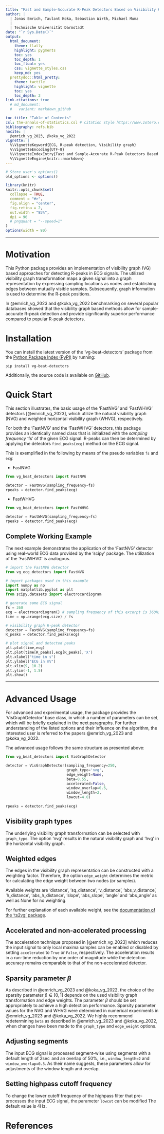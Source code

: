 ```yaml
---
title: "Fast and Sample-Accurate R-Peak Detectors Based on Visibility Graphs"
author: |
  | Jonas Emrich, Taulant Koka, Sebastian Wirth, Michael Muma
  |
  | Technische Universität Darmstadt
date: "`r Sys.Date()`"
output:
  html_document:
    theme: flatly
    highlight: pygments
    toc: yes
    toc_depth: 1
    toc_float: yes
    css: vignette_styles.css
    keep_md: yes
  prettydoc::html_pretty:
    theme: tactile
    highlight: vignette
    toc: yes
    toc_depth: 2
link-citations: true
  # md_document:
  #   variant: markdown_github

toc-title: "Table of Contents"    
csl: the-annals-of-statistics.csl # citation style https://www.zotero.org/styles
bibliography: refs.bib
nocite: |
  @emrich_vg_2023, @koka_vg_2022
vignette: |
  %\VignetteKeyword{ECG, R-peak detection, Visibility graph}
  %\VignetteEncoding{UTF-8}
  %\VignetteIndexEntry{Fast and Sample-Accurate R-Peak Detectors Based on Visibility Graphs}
  %\VignetteEngine{knitr::rmarkdown}
---
```


```r
# Store user's options()
old_options <- options()

library(knitr)
knitr::opts_chunk$set(
  collapse = TRUE,
  comment = "#>",
  fig.align = "center",
  fig.retina = 2,
  out.width = "85%",
  dpi = 96
  # pngquant = "--speed=1"
)
options(width = 80)
```

------------------------------------------------------------------------

# Motivation

This Python package provides an implementation of visibility graph (VG) based approaches for detecting R-peaks in ECG signals. The utilized visibility graph transformation maps a given signal into a graph representation by expressing sampling locations as nodes and establishing edges between mutually visible samples.
Subsequently, graph information is used to determine the R-peak positions.

In @emrich_vg_2023 and @koka_vg_2022 benchmarking on several popular databases showed that the visibility graph based methods allow for sample-accurate R-peak detection and provide significantly superior performance compared to popular R-peak detectors.

# Installation

You can install the latest version of the 'vg-beat-detectors' package from the [Python Package Index (PyPI)](https://pypi.org/project/vg-beat-detectors/) by running:

```         
pip install vg-beat-detectors
```

Additionally, the source code is available on [GitHub](https://github.com/JonasEmrich/vg-beat-detectors).

# Quick Start

This section illustrates, the basic usage of the 'FastNVG' and 'FastWHVG' detectors [@emrich_vg_2023], which utilize the natural visibility graph (NVG) and weighted horizontal visibility graph (WHVG), respectively.

For both the 'FastNVG' and the 'FastWHVG' detectors, this package provides an identically named class that is initialized with the *sampling frequency* 'fs' of the given ECG signal. R-peaks can then be determined by applying the detectors `find_peaks(ecg)` method on the ECG signal.

This is exemplified in the following by means of the pseudo variables `fs` and `ecg`:

-   FastNVG

```python
from vg_beat_detectors import FastNVG

detector = FastNVG(sampling_frequency=fs)
rpeaks = detector.find_peaks(ecg)
```

-   FastWHVG

```python
from vg_beat_detectors import FastWHVG

detector = FastWHVG(sampling_frequency=fs)
rpeaks = detector.find_peaks(ecg)
```

## Complete Working Example

The next example demonstrates the application of the 'FastNVG' detector using real-world ECG data provided by the 'scipy' package.
The utilization of the 'FastWHVG' is analogous.

```python
# import the FastNVG detector
from vg_ecg_detectors import FastNVG

# import packages used in this example
import numpy as np
import matplotlib.pyplot as plt
from scipy.datasets import electrocardiogram

# generate some ECG signal
fs = 360
ecg = electrocardiogram() # sampling frequency of this excerpt is 360Hz
time = np.arange(ecg.size) / fs

# visibility graph R-peak detector
detector = FastNVG(sampling_frequency=fs)
R_peaks = detector.find_peaks(ecg)

# plot signal and detected peaks
plt.plot(time,ecg)
plt.plot(time[R_peaks],ecg[R_peaks],'X')
plt.xlabel("time in s")
plt.ylabel("ECG in mV")
plt.xlim(9, 10.2)
plt.ylim(-1, 1.5)
plt.show()
```

------------------------------------------------------------------------

# Advanced Usage

For advanced and experimental usage, the package provides the 'VisGraphDetector' base class, in which a number of parameters can be set, which will be briefly explained in the next paragraphs. For further understanding of the listed options and their influence on the algorithm, the interested user is referred to the papers @emrich_vg_2023 and @koka_vg_2022.

The advanced usage follows the same structure as presented above:

```python
from vg_beat_detectors import VisGraphDetector

detector = VisGraphDetector(sampling_frequency=250,
                            graph_type='nvg',
                            edge_weight=None,
                            beta=0.55,
                            accelerated=False,
                            window_overlap=0.5,
                            window_length=2,
                            lowcut=4.0)
                            
rpeaks = detector.find_peaks(ecg)
```

## Visibility graph types

The underlying visibility graph transformation can be selected with `graph_type`. The option 'nvg' results in the natural visibility graph and 'hvg' in the horizontal visibility graph.

## Weighted edges

The edges in the visibility graph representation can be constructed with a weighting factor. Therefore, the option `edge_weight` determines the metric for calculating the edge weight between two nodes (or samples).

Available weights are 'distance', 'sq_distance', 'v_distance', 'abs_v\_distance', 'h_distance', 'abs_h\_distance', 'slope', 'abs_slope', 'angle' and 'abs_angle' as well as None for no weighting.

For further explanation of each available weight, see the [documentation of the 'ts2vg' package](https://cbergillos.com/ts2vg/api/graph_options.html#weighted-graphs).

## Accelerated and non-accelerated processing

The acceleration technique proposed in [@emrich_vg_2023] which reduces the input signal to only local maxima samples can be enabled or disabled by setting `accelerated` to `True` or `False`, respectively. The acceleration results in a run-time reduction by one order of magnitude while the detection accuracy remains comparable to that of the non-accelerated detector.

## Sparsity parameter $\beta$

As described in @emrich_vg_2023 and @koka_vg_2022, the choice of the sparsity parameter $\beta \in [0, 1]$ depends on the used visibility graph transformation and edge weights. The parameter $\beta$ should be set appropriately to achieve a high detection performance. Sparsity parameter values for the NVG and WHVG were determined in numerical experiments in @emrich_vg_2023 and @koka_vg_2022. We highly recommend redetermining `beta` as described in @emrich_vg_2023 and @koka_vg_2022, when changes have been made to the `graph_type` and `edge_weight` options.

## Adjusting segments

The input ECG signal is processed segment-wise using segments with a default length of $2 \sec$ and an overlap of $50\%$, i.e., `window_length=2` and `window_overlap=0.5`. As their name suggests, these parameters allow for adjustments of the window length and overlap.

## Setting highpass cutoff frequency

To change the lower cutoff frequency of the highpass filter that pre-processes the input ECG signal, the parameter `lowcut` can be modified The default value is $4 \mathrm{Hz}$.


# References {.unnumbered}

<!-- <div class="tocify-extend-page" data-unique="tocify-extend-page" style="height: 0px;"></div> -->
